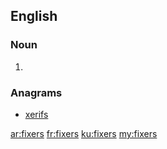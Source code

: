 ==English==

===Noun===
{{head|en|noun plural form}}

# {{plural of|fixer|lang=en}}

===Anagrams===
* [[xerifs#English|xerifs]]

[[ar:fixers]]
[[fr:fixers]]
[[ku:fixers]]
[[my:fixers]]